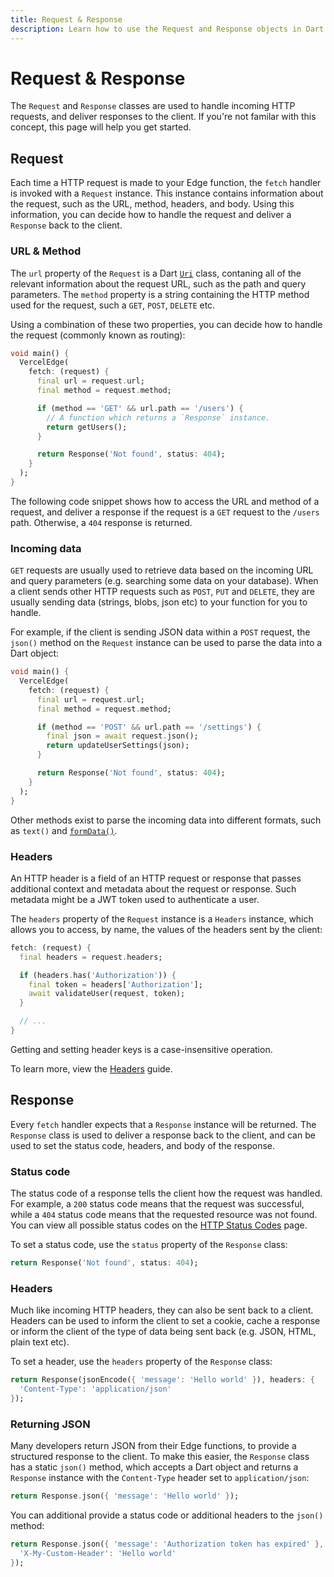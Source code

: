 ```yaml
---
title: Request & Response
description: Learn how to use the Request and Response objects in Dart Edge.
---
```


# Request & Response

The `Request` and `Response` classes are used to handle incoming HTTP requests, and deliver responses to the client. If you're not familar with this concept, this page will help you get started.

## Request

Each time a HTTP request is made to your Edge function, the `fetch` handler is invoked with a `Request` instance. This instance contains information about the request, such as the URL, method, headers, and body. Using this information, you can decide how to handle the request and deliver a `Response` back to the client.

### URL & Method

The `url` property of the `Request` is a Dart [`Uri`](https://api.dart.dev/stable/2.19.1/dart-core/Uri-class.html) class, contaning all of the relevant information about the request URL, such as the path and query parameters. The `method` property is a string containing the HTTP method used for the request, such a `GET`, `POST`, `DELETE` etc.

Using a combination of these two properties, you can decide how to handle the request (commonly known as routing):

```dart
void main() {
  VercelEdge(
    fetch: (request) {
      final url = request.url;
      final method = request.method;

      if (method == 'GET' && url.path == '/users') {
        // A function which returns a `Response` instance.
        return getUsers();
      }

      return Response('Not found', status: 404);
    }
  );
}
```

The following code snippet shows how to access the URL and method of a request, and deliver a response if the request is a `GET` request to the `/users` path. Otherwise, a `404` response is returned.

### Incoming data

`GET` requests are usually used to retrieve data based on the incoming URL and query parameters (e.g. searching some data on your database). When a client sends other HTTP requests such as `POST`, `PUT` and `DELETE`, they are usually sending data (strings, blobs, json etc) to your function for you to handle.

For example, if the client is sending JSON data within a `POST` request, the `json()` method on the `Request` instance can be used to parse the data into a Dart object:

```dart
void main() {
  VercelEdge(
    fetch: (request) {
      final url = request.url;
      final method = request.method;

      if (method == 'POST' && url.path == '/settings') {
        final json = await request.json();
        return updateUserSettings(json);
      }

      return Response('Not found', status: 404);
    }
  );
}
```

Other methods exist to parse the incoming data into different formats, such as `text()` and [`formData()`](https://docs.dartedge.dev/guides/form-data).

### Headers

An HTTP header is a field of an HTTP request or response that passes additional context and metadata about the request or response. Such metadata might be a JWT token used to authenticate a user.

The `headers` property of the `Request` instance is a `Headers` instance, which allows you to access, by name, the values of the headers sent by the client:

```dart
fetch: (request) {
  final headers = request.headers;

  if (headers.has('Authorization')) {
    final token = headers['Authorization'];
    await validateUser(request, token);
  }

  // ...
}
```

<Info>Getting and setting header keys is a case-insensitive operation.</Info>

To learn more, view the [Headers](/guides/headers) guide.

## Response

Every `fetch` handler expects that a `Response` instance will be returned. The `Response` class is used to deliver a response back to the client, and can be used to set the status code, headers, and body of the response.

### Status code

The status code of a response tells the client how the request was handled. For example, a `200` status code means that the request was successful, while a `404` status code means that the requested resource was not found. You can view all possible status codes on the [HTTP Status Codes](https://developer.mozilla.org/en-US/docs/Web/HTTP/Status) page.

To set a status code, use the `status` property of the `Response` class:

```dart
return Response('Not found', status: 404);
```

### Headers

Much like incoming HTTP headers, they can also be sent back to a client. Headers can be used to inform the client to set a cookie, cache a response or inform the client of the type of data being sent back (e.g. JSON, HTML, plain text etc).

To set a header, use the `headers` property of the `Response` class:

```dart
return Response(jsonEncode({ 'message': 'Hello world' }), headers: {
  'Content-Type': 'application/json'
});
```

### Returning JSON

Many developers return JSON from their Edge functions, to provide a structured response to the client. To make this easier, the `Response` class has a static `json()` method, which accepts a Dart object and returns a `Response` instance with the `Content-Type` header set to `application/json`:

```dart
return Response.json({ 'message': 'Hello world' });
```

You can additional provide a status code or additional headers to the `json()` method:

```dart
return Response.json({ 'message': 'Authorization token has expired' }, status: 401, headers: {
  'X-My-Custom-Header': 'Hello world'
});
```
